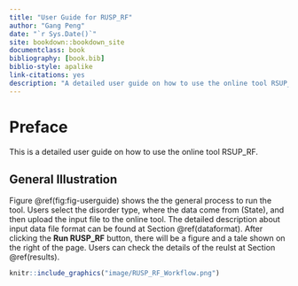 ```yaml
--- 
title: "User Guide for RUSP_RF"
author: "Gang Peng"
date: "`r Sys.Date()`"
site: bookdown::bookdown_site
documentclass: book
bibliography: [book.bib]
biblio-style: apalike
link-citations: yes
description: "A detailed user guide on how to use the online tool RSUP_RF"
---
```


# Preface{-}
This is a detailed user guide on how to use the online tool RSUP_RF.

## General Illustration{-}

Figure \@ref(fig:fig-userguide) shows the the general process to run the tool. Users select the disorder type, where the data come from (State), and then upload the input file to the online tool. The detailed description about input data file format can be found at Section \@ref(dataformat). After clicking the **Run RUSP_RF** button, there will be a figure and a tale shown on the right of the page. Users can check the details of the reulst at Section \@ref(results).

```r
knitr::include_graphics("image/RUSP_RF_Workflow.png")
```


